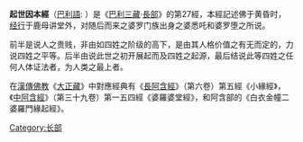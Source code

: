 {{佛教}}
{{Otheruses|起世因本经|subject=[[上座部佛教|南传上座部佛教]]的《'''起世因本經'''》|other=同名或類似名的其它條目描述}}
'''起世因本經'''（[[巴利語|巴利語]]: {{IAST|Aggañña Sutta}}）是《[[巴利三藏|巴利三藏]]·[[長部_(佛經)|長部]]》的第27經，本經記述佛于黄昏时，[[經行|经行]]于鹿母讲堂外，对随后而来之婆罗门族出身之婆悉吒和婆罗堕之所说。

前半是说人之贵贱，非由如四姓之阶级的高下，是由其人格价值之有无而定的，力说四姓之平等。后半由说此世之初开展起而及四姓之起源，最后结说此等四姓之任何人体证法者，为人类之最上者。

在[[漢傳佛教|漢傳佛教]]《[[大正藏|大正藏]]》中對應經典有《[[長阿含經|長阿含經]]》（第六卷）第五經《小緣經》，《[[中阿含經|中阿含經]]》（第三十九卷）第一五四經《婆羅婆堂經》，和阿含部的《白衣金幢二婆羅門緣起經》。

{{Pali-D}}
{{China-buddhism-book-ahan}}

[[Category:长部|Category:长部]]